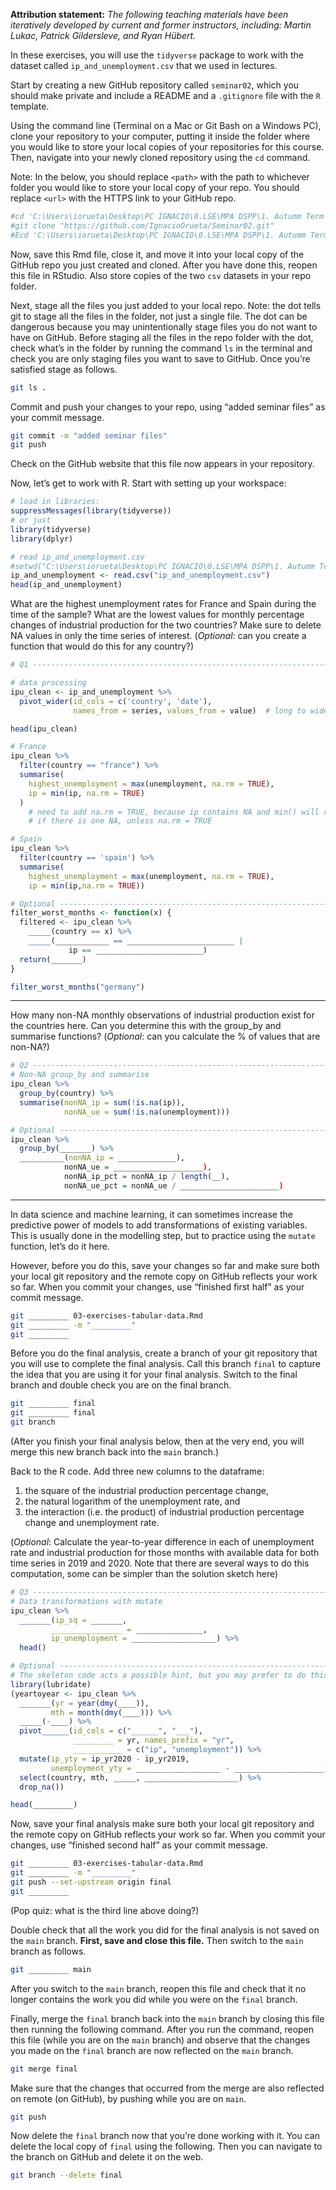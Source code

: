 **Attribution statement:** _The following teaching materials have been 
iteratively developed by current and former instructors, including: Martin 
Lukac, Patrick Gildersleve, and Ryan Hübert._

In these exercises, you will use the `tidyverse` package to work with the 
dataset called `ip_and_unemployment.csv` that we used in lectures. 

Start by creating a new GitHub repository called `seminar02`, which you should
make private and include a README and a `.gitignore` file with the `R` template.

Using the command line (Terminal on a Mac or Git Bash on a Windows PC), clone 
your repository to your computer, putting it inside the folder where you would 
like to store your local copies of your repositories for this course. 
Then, navigate into your newly cloned repository using the `cd` command.

Note: In the below, you should replace `<path>` with the path to whichever 
folder you would like to store your local copy of your repo. You should replace 
`<url>` with the HTTPS link to your GitHub repo.

```bash
#cd 'C:\Users\iorueta\Desktop\PC IGNACIO\0.LSE\MPA DSPP\1. Autumm Term 2024\MY472 Data for Data Scientists\Seminars'
#git clone "https://github.com/IgnacioOrueta/Seminar02.git"
#Ecd 'C:\Users\iorueta\Desktop\PC IGNACIO\0.LSE\MPA DSPP\1. Autumm Term 2024\MY472 Data for Data Scientists\Seminars\Seminar02'
```

Now, save this Rmd file, close it, and move it into your local copy of the 
GitHub repo you just created and cloned. After you have done this, reopen this
file in RStudio. Also store copies of the two `csv` datasets in your repo folder.

Next, stage all the files you just added to your local repo. Note: the dot tells 
git to stage all the files in the folder, not just a single file. The dot can be 
dangerous because you may unintentionally stage files you do not want to have on 
GitHub. Before staging all the files in the repo folder with the dot, check 
what's in the folder by running the command `ls` in the terminal and check you 
are only staging files you want to save to GitHub. Once you're satisfied stage 
as follows.

```bash
git ls .
```

Commit and push your changes to your repo, using "added seminar files" as your 
commit message.

```bash
git commit -m "added seminar files"
git push
```

Check on the GitHub website that this file now appears in your repository.

Now, let's get to work with R. Start with setting up your workspace:

```r
# load in libraries:
suppressMessages(library(tidyverse))
# or just 
library(tidyverse)
library(dplyr)

# read ip_and_unemployment.csv
#setwd("C:\Users\iorueta\Desktop\PC IGNACIO\0.LSE\MPA DSPP\1. Autumm Term 2024\MY472 Data for Data Scientists\Seminars\Seminar02")
ip_and_unemployment <- read.csv("ip_and_unemployment.csv")
head(ip_and_unemployment)
```
    
What are the highest unemployment rates for France and Spain during the time of 
the sample?  What are the lowest values for monthly percentage changes of 
industrial production for the two countries? Make sure to delete NA values in 
only the time series of interest. (_Optional_: can you create a function that 
would do this for any country?)

```r
# Q1 --------------------------------------------------------------------------

# data processing
ipu_clean <- ip_and_unemployment %>%
  pivot_wider(id_cols = c('country', 'date'), 
              names_from = series, values_from = value)  # long to wide

head(ipu_clean)

# France
ipu_clean %>%
  filter(country == "france") %>%
  summarise(
    highest_unemployment = max(unemployment, na.rm = TRUE),
    ip = min(ip, na.rm = TRUE)
  )
    # need to add na.rm = TRUE, because ip contains NA and min() will return NA
    # if there is one NA, unless na.rm = TRUE

# Spain
ipu_clean %>%
  filter(country == 'spain') %>%
  summarise(
    highest_unemployment = max(unemployment, na.rm = TRUE), 
    ip = min(ip,na.rm = TRUE))

# Optional --------------------------------------------------------------------
filter_worst_months <- function(x) {
  filtered <- ipu_clean %>%
    _____(country == x) %>%
    _____(____________ == ________________________ | 
             ip == ________________________)
  return(_______)
}

filter_worst_months("germany")

```

-----

How many non-NA monthly observations of industrial production exist for the 
countries here. Can you  determine this with the group_by and summarise 
functions? (_Optional_: can you calculate the % of values that are non-NA?)

```r
# Q2 --------------------------------------------------------------------------
# Non-NA group_by and summarise
ipu_clean %>%
  group_by(country) %>%
  summarise(nonNA_ip = sum(!is.na(ip)),
            nonNA_ue = sum(!is.na(unemployment)))

# Optional --------------------------------------------------------------------
ipu_clean %>%
  group_by(_______) %>%
  __________(nonNA_ip = _____________),
            nonNA_ue = ____________________),
            nonNA_ip_pct = nonNA_ip / length(__),
            nonNA_ue_pct = nonNA_ue / ______________________)


```

-----

In data science and machine learning, it can sometimes increase the predictive 
power of models to add transformations of existing variables. This is usually 
done in the modelling step, but to practice using the `mutate` function, let's do 
it here. 

However, before you do this, save your changes so far and make sure both your 
local git repository and the remote copy on GitHub reflects your work so far. 
When you commit your changes, use "finished first half" as your commit message.

```bash
git _________ 03-exercises-tabular-data.Rmd
git _________ -m "_________"
git _________
```

Before you do the final analysis, create a branch of your git repository that
you will use to complete the final analysis. Call this branch `final` to capture
the idea that you are using it for your final analysis. Switch to the final 
branch and double check you are on the final branch.

```bash
git _________ final 
git _________ final
git branch
```

(After you finish your final analysis below, then at the very end, you will 
merge this new branch back into the `main` branch.)

Back to the R code. Add three new columns to the dataframe: 

  1. the square of the industrial production percentage change, 
  2. the natural logarithm of the unemployment rate, and 
  3. the interaction (i.e. the product) of industrial production percentage 
  change and unemployment rate.
  
(_Optional_: Calculate the year-to-year difference in each of unemployment rate 
and industrial production for those months with available data for both time 
series in 2019 and 2020. Note that there are several ways to do this 
computation, some can be simpler than the solution sketch here)

```r
# Q3 --------------------------------------------------------------------------
# Data transformations with mutate
ipu_clean %>%
  _______(ip_sq = _______,
         ________________ = _______________,
         ip_unemployment = ___________________) %>%
  head()

# Optional --------------------------------------------------------------------
# The skeleton code acts a possible hint, but you may prefer to do this more complex task your own way
library(lubridate)
(yeartoyear <- ipu_clean %>%
  _______(yr = year(dmy(____)),
         mth = month(dmy(____))) %>%
  _____(-____) %>%
  pivot______(id_cols = c("______", "___"),
              _________ = yr, names_prefix = "yr",
              ___________ = c("ip", "unemployment")) %>%
  mutate(ip_yty = ip_yr2020 - ip_yr2019,
         unemployment_yty = ___________________ - ____________________) %>%
  select(country, mth, _____, _____________________) %>%
  drop_na())

head(_________)

```

Now, save your final analysis make sure both your local git repository and the 
remote copy on GitHub reflects your work so far. When you commit your changes, 
use "finished second half" as your commit message.

```bash
git _________ 03-exercises-tabular-data.Rmd
git _________ -m "_________"
git push --set-upstream origin final
git _________ 
```

(Pop quiz: what is the third line above doing?)

Double check that all the work you did for the final analysis is not saved on 
the `main` branch. **First, save and close this file.** Then switch to the 
`main` branch as follows.

```bash
git _________ main 
```

After you switch to the `main` branch, reopen this file and check that it no 
longer contains the work you did while you were on the `final` branch. 

Finally, merge the `final` branch back into the `main` branch by closing this 
file then running the following command. After you run the command, reopen this 
file (while you are on the `main` branch) and observe that the changes you made
on the `final` branch are now reflected on the `main` branch.

```bash
git merge final
```

Make sure that the changes that occurred from the merge are also reflected on 
remote (on GitHub), by pushing while you are on `main`.

```bash
git push
```

Now delete the `final` branch now that you're done working with it. You can 
delete the local copy of `final` using the following. Then you can navigate to 
the branch on GitHub and delete it on the web.

```bash
git branch --delete final
```